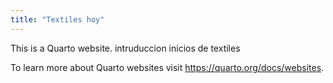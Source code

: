 ```yaml
---
title: "Textiles hoy"
---
```


This is a Quarto website.
intruduccion
inicios de textiles


To learn more about Quarto websites visit <https://quarto.org/docs/websites>.
